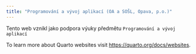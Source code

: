 ```yaml
---
title: "Programování a vývoj aplikací (OA a SOŠL, Opava, p.o.)"
---
```


Tento web vznikl jako podpora výuky předmětu `Programování a vývoj aplikací`

To learn more about Quarto websites visit <https://quarto.org/docs/websites>.
